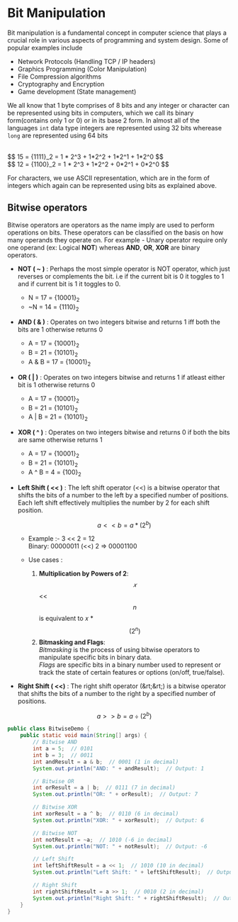 # Bit Manipulation

Bit manipulation is a fundamental concept in computer science that plays a crucial role in various aspects of programming and system design. Some of popular examples include

- Network Protocols (Handling TCP / IP headers)
- Graphics Programming (Color Manipulation)
- File Compression algorithms
- Cryptography and Encryption
- Game development (State management)

We all know that 1 byte comprises of 8 bits and any integer or character can be represented using bits in computers, which we call its binary form(contains only 1 or 0) or in its base 2 form.
In almost all of the languages `int` data type integers are represented using 32 bits wherease `long` are represented using 64 bits

<br />
$$ 15 = {1111}_2 = 1 * 2^3 + 1*2^2 + 1*2^1 + 1*2^0 $$ <br />
$$ 12 = {1100}_2 = 1 * 2^3 + 1*2^2 + 0*2^1 + 0*2^0 $$

For characters, we use ASCII representation, which are in the form of integers which again can be represented using bits as explained above.

## Bitwise operators

Bitwise operators are operators as the name imply are used to perform operations on bits. These operators can be classified on the basis on how many operands they operate on.
For example - Unary operator require only one operand (ex: Logical **NOT**) whereas **AND**, **OR**, **XOR** are binary operators.

- **NOT ( ~ )** : Perhaps the most simple operator is NOT operator, which just reverses or complements the bit. i.e if the current bit is 0 it toggles to 1 and if current bit is 1 it toggles to 0.
  - N = 17 = {10001}<sub>2</sub>
  - ~N = 14 = {1110}<sub>2</sub>
- **AND ( & )** : Operates on two integers bitwise and returns 1 iff both the bits are 1 otherwise returns 0
  - A = 17 = {10001}<sub>2</sub>
  - B = 21 = {10101}<sub>2</sub>
  - A & B = 17 = {10001}<sub>2</sub>
- **OR ( | )** : Operates on two integers bitwise and returns 1 if atleast either bit is 1 otherwise returns 0
  - A = 17 = {10001}<sub>2</sub>
  - B = 21 = {10101}<sub>2</sub>
  - A | B = 21 = {10101}<sub>2</sub>
- **XOR ( ^ )** : Operates on two integers bitwise and returns 0 if both the bits are same otherwise returns 1
  - A = 17 = {10001}<sub>2</sub>
  - B = 21 = {10101}<sub>2</sub>
  - A ^ B = 4 = {100}<sub>2</sub>
- **Left Shift ( &lt;&lt; )** : The left shift operator (&lt;&lt;) is a bitwise operator that shifts the bits of a number to the left by a specified number of positions. Each left shift effectively multiplies the number by 2 for each shift position.

  $$
      a << b = a * (2 ^ b)
  $$

  - Example :- 3 &lt;&lt; 2 = 12 <br />
    Binary: 00000011 (&lt;&lt;) 2 => 00001100
  - Use cases :

    1. **Multiplication by Powers of 2**: <br />
       $$𝑥$$ &lt;&lt; $$n$$ is equivalent to 𝑥 \* $$(2 ^ n)$$
    2. **Bitmasking and Flags**: <br />
       _Bitmasking_ is the process of using bitwise operators to manipulate specific bits in binary data. <br />
       _Flags_ are specific bits in a binary number used to represent or track the state of certain features or options (on/off, true/false).

- **Right Shift ( &lt;&lt;)** : The right shift operator (&rt;&rt;) is a bitwise operator that shifts the bits of a number to the right by a specified number of positions.

  $$
      a >> b = a \div (2 ^ b)
  $$

```java filename="demo.java" {3, 9, 13, 17, 21, 25} copy
public class BitwiseDemo {
    public static void main(String[] args) {
        // Bitwise AND
        int a = 5;  // 0101
        int b = 3;  // 0011
        int andResult = a & b;  // 0001 (1 in decimal)
        System.out.println("AND: " + andResult);  // Output: 1

        // Bitwise OR
        int orResult = a | b;  // 0111 (7 in decimal)
        System.out.println("OR: " + orResult);  // Output: 7

        // Bitwise XOR
        int xorResult = a ^ b;  // 0110 (6 in decimal)
        System.out.println("XOR: " + xorResult);  // Output: 6

        // Bitwise NOT
        int notResult = ~a;  // 1010 (-6 in decimal)
        System.out.println("NOT: " + notResult);  // Output: -6

        // Left Shift
        int leftShiftResult = a << 1;  // 1010 (10 in decimal)
        System.out.println("Left Shift: " + leftShiftResult);  // Output: 10

        // Right Shift
        int rightShiftResult = a >> 1;  // 0010 (2 in decimal)
        System.out.println("Right Shift: " + rightShiftResult);  // Output: 2
    }
}
```
